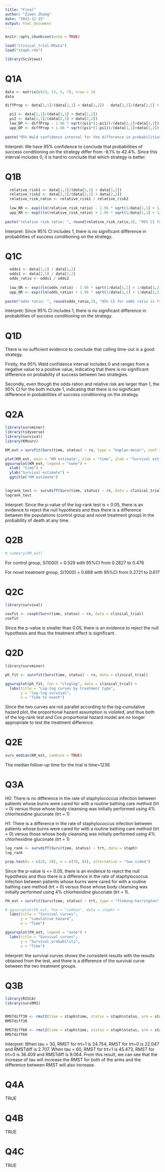 ---
title: "Final"
author: "Ziwen Zhang"
date: "2022-12-15"
output: html_document
---

```{r setup, include=FALSE}
knitr::opts_chunk$set(echo = TRUE)

load("clinical_trial.RData")
load("staph.rda")

library(SciViews)
```

# Q1A
```{r}
data <- matrix(c(23, 13, 5, 7), nrow = 2)
data

diffProp <- data[1,1]/(data[1,1] + data[1,2]) - data[2,1]/(data[2,1] + data[2,2])

  pi1 <- data[1,1]/(data[1,1] + data[1,2])
  pi2 <- data[2,1]/(data[2,1] + data[2,2])
  low_DP <- diffProp - 1.96 * sqrt((pi1*(1-pi1))/(data[1,1]+data[1,2]) + (pi2*(1-pi2))/(data[2,1]+data[2,2]))
  upp_DP <- diffProp + 1.96 * sqrt((pi1*(1-pi1))/(data[1,1]+data[1,2]) + (pi2*(1-pi2))/(data[2,1]+data[2,2]))
  
paste("95% Wald confidence interval for the difference in probabilities of success conditioning on the strategy is from ", round(low_DP,3), "to", round(upp_DP,3))
```

Interpret: We have 95% confidence to conclude that probabilities of success conditioning on the strategy differ from -8.1% to 42.4%. Since this interval includes 0, it is hard to conclude that which strategy is better.

# Q1B
```{r}
  relative_risk1 <- data[1,1]/(data[1,1] + data[1,2])
  relative_risk2 <- data[2,1]/(data[2,1] + data[2,2])
  relative_risk_ratio <- relative_risk1 / relative_risk2
  
  low_RR <- exp((ln(relative_risk_ratio) - 1.96 * sqrt(1/data[1,1] + 1/data[2,1] - 1/(data[1,1] + data[1,2]) - 1/(data[2,1] + data[2,2]))))
  upp_RR <- exp((ln(relative_risk_ratio) + 1.96 * sqrt(1/data[1,1] + 1/data[2,1] - 1/(data[1,1] + data[1,2]) - 1/(data[2,1] + data[2,2]))))
  
paste("relative risk ratio: ", round(relative_risk_ratio,3), "95% CI for relative risk ratio is from ", round(low_RR,3), "to", round(upp_RR,3))
```

Interpret: Since 95% CI includes 1, there is no significant difference in probabilities of success conditioning on the strategy. 

# Q1C
```{r}
  odds1 <- data[1,1] / data[1,2]
  odds2 <- data[2,1] / data[2,2]
  odds_ratio <- odds1 / odds2
  
  low_OR <- exp((ln(odds_ratio) - 1.96 * sqrt(1/data[1,1] + 1/data[1,2] + 1/data[2,1] + 1/data[2,2])))
  upp_OR <- exp((ln(odds_ratio) + 1.96 * sqrt(1/data[1,1] + 1/data[1,2] + 1/data[2,1] + 1/data[2,2])))
  
paste("odds ratio: ", round(odds_ratio,3), "95% CI for odds ratio is from ", round(low_OR,3), "to", round(upp_OR,3))
```

Interpret: Since 95% CI includes 1, there is no significant difference in probabilities of success conditioning on the strategy. 

# Q1D
There is no sufficient evidence to conclude that calling time-out is a good strategy. 

Firstly, the 95% Wald confidence interval includes 0 and ranges from a negative value to a positive value, indicating that there is no significant difference on probability of success between two strategies.

Secondly, even though the odds ration and relative risk are larger than 1, the 95% CI for the both include 1, indicating that there is no significant difference in probabilities of success conditioning on the strategy.


# Q2A
```{r}
library(survminer)
library(tidyverse)
library(survival)
library(KMsurv)

KM_est = survfit(Surv(time, status) ~ rx, type = "kaplan-meier", conf.type ="log", data = clinical_trial)

plot(KM_est, main = "KM estimate", xlab = "time", ylab = "Survival estimate")
ggsurvplot(KM_est, legend = "none") + 
  xlab( "time") + 
  ylab("Survival estimate") + 
  ggtitle("KM estimate")
  

logrank_test <- survdiff(Surv(time, status) ~ rx, data = clinical_trial)
logrank_test
```

Interpret: Since the p-value of the log-rank test is < 0.05, there is an evidence to reject the null hypothesis and thus there is a difference between the populations (control group and novel treatment group) in the probability of death at any time.

# Q2B
```{r}
# summary(KM_est)

```
For control group, S(1000) = 0.529 with 95%CI from 0.2827 to 0.476

For novel treatment group, S(1000) = 0.668 with 95%CI from 0.2721 to 0.617

# Q2C
```{r}
library(survival)

coxfit <- coxph(Surv(time, status) ~ rx, data = clinical_trial)
coxfit
```

Since the p-value is smaller than 0.05, there is an evidence to reject the null hypothesis and thus the treatment effect is significant.


# Q2D
```{r}
library(survminer)

ph_fit <- survfit(Surv(time, status) ~ rx, data = clinical_trial)

ggsurvplot(ph_fit, fun = "cloglog", data = clinical_trial) + 
  labs(title = "Log-log curves by treatment type",
       y = "log-log survival", 
       x = "Time to event")
```

Since the two curves are not parallel according to the log-cumulative hazard plot, the proportional hazard assumption is violated, and thus both of the log-rank test and Cox proportional hazard model are no longer appropriate to test the treatment difference.

# Q2E
```{r}
surv_median(KM_est, combine = TRUE)
```
The median follow-up time for the trial is time=1236

# Q3A
H0: There is no difference in the rate of staphylococcus infection between patients whose burns were cared for with a routine bathing care method (trt = 0) versus those whose body cleansing was initially performed using 4% chlorhexidine gluconate (trt = 1)

H1: There is a difference in the rate of staphylococcus infection between patients whose burns were cared for with a routine bathing care method (trt = 0) versus those whose body cleansing was initially performed using 4% chlorhexidine gluconate (trt = 1) 

```{r}
log_rank <- survdiff(Surv(time, status) ~ trt, data = staph)
log_rank

prop.test(x = c(28, 20), n = c(70, 84), alternative = "two.sided")

```

Since the p-value is <= 0.05, there is an evidence to reject the null hypothesis and thus there is a difference in the rate of staphylococcus infection between patients whose burns were cared for with a routine bathing care method (trt = 0) versus those whose body cleansing was initially performed using 4% chlorhexidine gluconate (trt = 1).

```{r}
FH_est = survfit(Surv(time, status) ~ trt, type = "fleming-harrington", data = staph)

# ggsurvplot(FH_est, fun = "cumhaz", data = staph) + 
  labs(title = "Survival curves",
       y = "cumulative hazard", 
       x = "Time")

ggsurvplot(FH_est, legend = "none") + 
  labs(title = "Survival curves",
       y = "Survival probability", 
       x = "Time")
```

Interpret: the survival curves shows the consistent results with the results obtained from the test, and there is a difference of the survival curve between the two treatment groups.

# Q3B
```{r}
library(RISCA)
library(survRM2)


RMSTdiff30 <- rmst2(time = staph$time, status = staph$status, arm = staph$trt, tau = 30, covariates = NULL, alpha = 0.05)
RMSTdiff30

RMSTdiff60 <- rmst2(time = staph$time, status = staph$status, arm = staph$trt, tau = 60, covariates = NULL, alpha = 0.05)
RMSTdiff60
```

Interpret: When tau = 30, RMST for trt=1 is 24.754, RMST for trt=0 is 22.047 and RMSTdiff is 2.707. When tau = 60, RMST for trt=1 is 45.473, RMST for trt=0 is 36.409 and RMSTdiff is 9.064. From this result, we can see that the increase of tau will increase the RMST for both of the arms and the difference between RMST will also increase.

# Q4A
TRUE

# Q4B
TRUE

# Q4C
TRUE